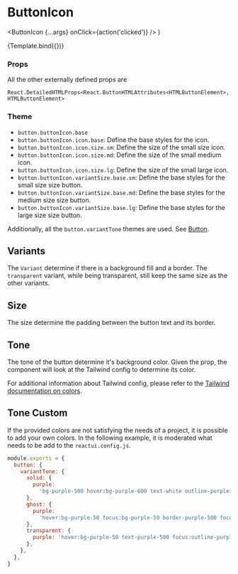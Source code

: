 
<Meta title="Components/Button/ButtonIcon" component={ButtonIcon} />

# ButtonIcon

  <ButtonIcon {...args} onClick={action('clicked')} />
)

<Canvas>
  <Story
    name="Default"
    args={{
      disabled: false,
      variant: Variant.solid,
      size: Size.md,
      tone: Tone.primary,
      icon: 'Add',
    }}
    argTypes={{
      variant: {
        options: Object.values(Variant),
        control: { type: 'radio' },
      },
      size: {
        options: Object.values(Size),
        control: { type: 'radio' },
      },
      tone: {
        options: Object.values(Tone),
        control: { type: 'select' },
      },
      icon: {
        options: ['Add', 'Info'],
        mapping: { Add: IconAdd, Info: IconInfo },
        control: { type: 'select' },
      },
    }}
  >
    {Template.bind({})}
  </Story>
</Canvas>

### Props

<ArgsTable story="Default" />

All the other externally defined props are

```
React.DetailedHTMLProps<React.ButtonHTMLAttributes<HTMLButtonElement>, HTMLButtonElement>
```

### Theme

- `button.buttonIcon.base`
- `button.buttonIcon.icon.base`: Define the base styles for the icon.
- `button.buttonIcon.icon.size.sm`: Define the size of the small size icon.
- `button.buttonIcon.icon.size.md`: Define the size of the small medium icon.
- `button.buttonIcon.icon.size.lg`: Define the size of the small large icon.
- `button.buttonIcon.variantSize.base.sm`: Define the base styles for the small size size button.
- `button.buttonIcon.variantSize.base.md`: Define the base styles for the medium size size button.
- `button.buttonIcon.variantSize.base.lg`: Define the base styles for the large size size button.

Additionally, all the `button.variantTone` themes are used. See [Button](/docs/components-button-button--default-story#theme).

## Variants

The `Variant` determine if there is a background fill and a border. The `transparent` variant, while being transparent, still keep the same size as the other variants.

<Canvas>
  <Story name="VariantSolid">
    <ButtonIcon icon={IconAdd} variant={Variant.solid} />
  </Story>
  <Story name="VariantGhost">
    <ButtonIcon icon={IconAdd} variant={Variant.ghost} />
  </Story>
  <Story name="VariantTransparent">
    <ButtonIcon icon={IconAdd} variant={Variant.transparent} />
  </Story>
</Canvas>

## Size

The size determine the padding between the button text and its border.

<Canvas>
  <Story name="SizeSm">
    <ButtonIcon icon={IconAdd} size={Size.sm} />
  </Story>
  <Story name="SizeMd">
    <ButtonIcon icon={IconAdd} size={Size.md} />
  </Story>
  <Story name="SizeLg">
    <ButtonIcon icon={IconAdd} size={Size.lg} />
  </Story>
</Canvas>

## Tone

The tone of the button determine it's background color. Given the prop, the component will look at the Tailwind config to determine its color.

For additional information about Tailwind config, please refer to the [Tailwind documentation on colors](https://tailwindcss.com/docs/customizing-colors).

<Canvas>
  <Story name="Primary">
    <ButtonIcon icon={IconAdd} tone={Tone.primary} />
  </Story>
  <Story name="Neutral">
    <ButtonIcon icon={IconAdd} tone={Tone.neutral} />
  </Story>
  <Story name="Warning">
    <ButtonIcon icon={IconAdd} tone={Tone.warning} />
  </Story>
  <Story name="Critical">
    <ButtonIcon icon={IconAdd} tone={Tone.critical} />
  </Story>
  <Story name="Success">
    <ButtonIcon icon={IconAdd} tone={Tone.success} />
  </Story>
  <Story name="Informative">
    <ButtonIcon icon={IconAdd} tone={Tone.informative} />
  </Story>
</Canvas>

## Tone Custom

If the provided colors are not satisfying the needs of a project, it is possible to add your own colors. In the following example, it is moderated what needs to be add to the `reactui.config.js`.

```js
module.exports = {
  button: {
    variantTone: {
      solid: {
        purple:
          'bg-purple-500 hover:bg-purple-600 text-white outline-purple-500',
      },
      ghost: {
        purple:
          'hover:bg-purple-50 focus:bg-purple-50 border-purple-500 focus:border-transparent text-purple-500 outline-purple-500',
      },
      transparent: {
        purple: 'hover:bg-purple-50 text-purple-500 focus:outline-purple-500',
      },
    },
  },
}
```

<Canvas>
  <Story name="CustomPurple">
    <ButtonIcon icon={IconAdd} tone="purple" />
  </Story>
</Canvas>
